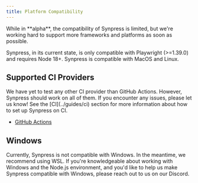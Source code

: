 ```yaml
---
title: Platform Compatibility
---
```


<Warning> 
While in **alpha**, the compatibility of Synpress is limited, but we're working hard to support more frameworks and platforms as soon as possible.
</Warning>

Synpress, in its current state, is only compatible with Playwright (>=1.39.0) and requires Node 18+. Synpress is compatible with MacOS and Linux.

## Supported CI Providers

<Info>
We have yet to test any other CI provider than GitHub Actions. However, Synpress should work on all of them. If you encounter any issues, please let us know!
</Info>

<Tip>
See the [CI](../guides/ci) section for more information about how to set up Synpress on CI.
</Tip>

- [GitHub Actions](https://github.com/features/actions)

## Windows

Currently, Synpress is not compatible with Windows. In the meantime, we recommend using WSL.
<Tip>
If you're knowledgeable about working with Windows and the Node.js environment, and you'd like to help us make Synpress compatible with Windows, please reach out to us on our Discord.
</Tip>

